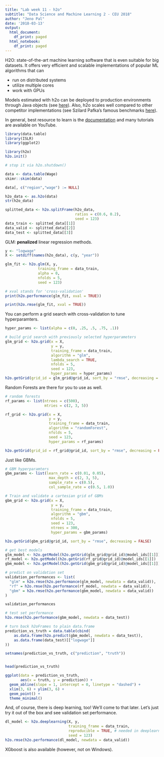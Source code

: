 ```yaml
---
title: "Lab week 11 - h2o"
subtitle: "Data Science and Machine Learning 2 - CEU 2018"
author: "Jeno Pal"
date: '2018-03-13'
output:
  html_document:
    df_print: paged
  html_notebook:
    df_print: paged
---
```


H2O: state-of-the-art machine learning software that is even
suitable for big datasets. 
It offers very efficient and scalable implementations of 
popular ML algorithms that can 

* run on distributed systems
* utilize multiple cores
* work with GPUs

Models estimated with h2o can be deployed to production environments
through Java objects (see [here](http://docs.h2o.ai/h2o/latest-stable/h2o-docs/productionizing.html)).
Also, h2o scales well compared to other competitor implementations
(see Szilard Pafka's famous benchmarks [here](https://github.com/szilard/benchm-ml)).

In general, best resource to learn is the
[documentation](http://docs.h2o.ai/h2o/latest-stable/h2o-docs/welcome.html) and many
tutorials are available on YouTube.

```r
library(data.table)
library(ISLR)
library(ggplot2)

library(h2o)
h2o.init()
```

```r
# stop it via h2o.shutdown()
```

```r
data <- data.table(Wage)
skimr::skim(data)
```

```r
data[, c("region","wage") := NULL]

h2o_data <- as.h2o(data)
str(h2o_data)
```

```r
splitted_data <- h2o.splitFrame(h2o_data, 
                                ratios = c(0.6, 0.2), 
                                seed = 123)
data_train <- splitted_data[[1]]
data_valid <- splitted_data[[2]]
data_test <- splitted_data[[3]]
```

GLM: __penalized__ linear regression methods.
```r
y <- "logwage"
X <- setdiff(names(h2o_data), c(y, "year"))

glm_fit <- h2o.glm(X, y, 
               training_frame = data_train,
               alpha = 0,
               nfolds = 5, 
               seed = 123)

# xval stands for 'cross-validation'
print(h2o.performance(glm_fit, xval = TRUE))
```

```r
print(h2o.rmse(glm_fit, xval = TRUE))
```

You can perform a grid search with cross-validation to tune hyperparamters.
```r
hyper_params <- list(alpha = c(0, .25, .5, .75, .1))

# build grid search with previously selected hyperparameters
glm_grid <- h2o.grid(x = X, 
                     y = y, 
                     training_frame = data_train, 
                     algorithm = "glm", 
                     lambda_search = TRUE,
                     nfolds = 5,
                     seed = 123,
                     hyper_params = hyper_params)
h2o.getGrid(grid_id = glm_grid@grid_id, sort_by = "rmse", decreasing = FALSE)
```

Random Forests are there for you to use as well.
```r
# random forests
rf_params <- list(ntrees = c(500),
                  mtries = c(2, 3, 5))

rf_grid <- h2o.grid(x = X, 
                    y = y, 
                    training_frame = data_train, 
                    algorithm = "randomForest", 
                    nfolds = 5,
                    seed = 123,
                    hyper_params = rf_params)

h2o.getGrid(grid_id = rf_grid@grid_id, sort_by = "rmse", decreasing = FALSE)
```

Just like GBMs.

```r
# GBM hyperparamters
gbm_params <- list(learn_rate = c(0.01, 0.05),
                    max_depth = c(2, 3, 5),
                    sample_rate = c(0.5),
                    col_sample_rate = c(0.5, 1.0))

# Train and validate a cartesian grid of GBMs
gbm_grid <- h2o.grid(x = X, 
                     y = y, 
                     training_frame = data_train, 
                     algorithm = "gbm", 
                     nfolds = 5,
                     seed = 123,
                     ntrees = 300,
                     hyper_params = gbm_params)

h2o.getGrid(gbm_grid@grid_id, sort_by = "rmse", decreasing = FALSE)
```

```r
# get best models
glm_model <- h2o.getModel(h2o.getGrid(glm_grid@grid_id)@model_ids[[1]])
rf_model <- h2o.getModel(h2o.getGrid(rf_grid@grid_id)@model_ids[[1]])
gbm_model <- h2o.getModel(h2o.getGrid(gbm_grid@grid_id)@model_ids[[1]])

# predict on validation set
validation_performances <- list(
  "glm" = h2o.rmse(h2o.performance(glm_model, newdata = data_valid)),
  "rf" = h2o.rmse(h2o.performance(rf_model, newdata = data_valid)),
  "gbm" = h2o.rmse(h2o.performance(gbm_model, newdata = data_valid))
)

validation_performances
```

```r
# test set performance
h2o.rmse(h2o.performance(gbm_model, newdata = data_test))
```

```r
# turn back h2oFrames to plain data.frame
prediction_vs_truth = data.table(cbind(
    as.data.frame(h2o.predict(gbm_model, newdata = data_test)),
    as.data.frame(data_test)[["logwage"]]
))

setnames(prediction_vs_truth, c("prediction", "truth"))


head(prediction_vs_truth)

ggplot(data = prediction_vs_truth,
       aes(x = truth, y = prediction)) +
  geom_abline(slope = 1, intercept = 0, linetype = "dashed") +
  xlim(3, 6) + ylim(3, 6) +
  geom_point() +
  theme_minimal()
```

And, of course, there is deep learning, too! We'll come to that later.
Let's just try it out of the box and see validation set performance.
```r
dl_model <- h2o.deeplearning(X, y, 
                             training_frame = data_train,
                             reproducible = TRUE, # needed in deeplearning for full reproducibility
                             seed = 123)
h2o.rmse(h2o.performance(dl_model, newdata = data_valid))
```

XGboost is also available (however, not on Windows).
